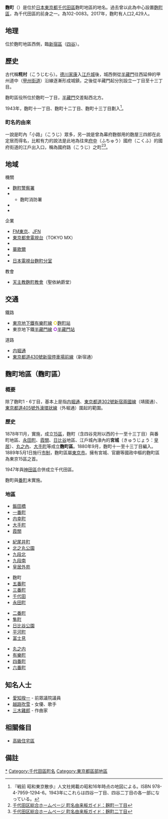 {{Pathnav|日本|東京都|千代田區|frame=1}}
{{Infobox Settlement
|official_name = 麴町
|native_name =
|settlement_type = [[町|町]]
|image_skyline = Japan National Route 20 -01.jpg
|imagesize = 250px
|image_caption = 麴町附近的[[國道20號_(日本)|國道20號]]。
|image_flag =
|image_seal =
| image_map =
| map_caption =
|subdivision_type = [[國家|國家]]
|subdivision_name = {{JPN}}
|subdivision_type1 = [[都道府縣|都道府縣]]
|subdivision_name1 = [[File:Flag_of_Tokyo_Prefecture.svg|25px]] [[東京都|東京都]]
|subdivision_type2 = [[東京都區部|特別區]]
|subdivision_name2 = [[File:Flag_of_Chiyoda,_Tokyo.svg|25px]] [[千代田區|千代田區]]
|established_title =
|established_date =
|government_type =
|leader_title =
|leader_name =
|area_magnitude =
|area_total_sq_mi =
|area_total_km2 =
|area_land_sq_mi =
|area_land_km2 =
|area_urban_sq_mi =
|area_urban_km2 =
|area_metro_km2 =
|area_metro_sq_mi =
|population_as_of= 2015年（平成27年）2月1日
|population_footnotes =
|population_total = 2381<ref>[http://www.city.chiyoda.lg.jp/koho/kuse/toke/cho-setai/cho-setaih2702.html 町丁別世帯数および人口（住民基本台帳）：平成27年2月1日現在-千代田区総合ホームページ]</ref>
|population_urban =
|population_metro =
|population_density_sq_mi =
|population_density_km2 =
| timezone = [[日本標準時間|JST]]
| utc_offset = +9
|timezone_DST =
|utc_offset_DST =
|latd=|latm=|lats=|latNS=
|longd=|longm=|longs=|longEW=
|elevation_footnotes=
|elevation_m =
|elevation_ft =
|postal_code_type = [[郵遞區號|郵遞區號]]
|postal_code = 102-0083
|area_code =
|website =
|footnotes =
}}

'''麴町'''（{{jpn|j=麹町|hg=こうじまち|rm=Kōjimachi|f=y}}）是位於[[日本|日本]][[東京都|東京都]][[千代田區|千代田區]]麴町地區的地名。過去曾以此為中心設置[[麴町區|麴町區]]，為千代田區的前身之一。{{link-ja|日本郵遞區號|日本の郵便番号|郵遞區號}}為102-0083。2017年，麴町有人口2,429人。

== 地理 ==
位於麴町地區西側，臨[[新宿區|新宿區]]（[[四谷|四谷]]）。

== 歷史 ==
古代稱'''糀村'''（こうじむら）。[[德川家康|德川家康]]入[[江戶城|江戶城]]後，城西側從[[半藏門|半藏門]]往西延伸的甲州道中（[[甲州街道|甲州街道]]）沿線逐漸形成城鎮，之後從半藏門起分別設立一丁目至十三丁目。

麴町區役所位於麴町一丁目，[[半藏門|半藏門]]交差點西北方。

1943年，麴町十一丁目、麴町十二丁目、麴町十三丁目劃入{{link-ja|四谷區|四谷区}}<ref>『戦前 昭和東京散歩』人文社掲載の昭和16年時点の地図による。ISBN 978-4-7959-1294-6。1943年にこれらは四谷一丁目、四谷二丁目の各一部になっている。</ref>。

=== 町名的由來 ===
一說是町內「小路」（こうじ）眾多，另一說是曾為幕府麴御用的麴屋三四郎在此定居而得名，比較有力的說法是此地為往來[[府中市_(東京都)|府中]]（ふちゅう）國府（こくふ）的國府街道的江戶出入口，稱為國府路（こうじ）之町<ref>[http://www.city.chiyoda.lg.jp/koho/bunka/bunka/chome/yurai/kojimachi-1.html 千代田区総合ホームページ 町名由来板ガイド：麹町一丁目]</ref><ref>[http://www.city.chiyoda.lg.jp/koho/bunka/bunka/chome/yurai/kojimachi-2.html 千代田区総合ホームページ 町名由来板ガイド：麹町二丁目]</ref>。

== 地域 ==
; 機關
* [[麴町警察署|麴町警察署]]
* {{link-ja|東京消防廳第一消防方面本部|東京消防庁第一消防方面本部}}
**麴町消防署
* {{link-ja|千代田區立麴町中學校|千代田区立麹町中学校}}
* {{link-ja|自治體國際化協會|自治体国際化協会}}
; 企業
* [[FM東京|FM東京]]、[[JFN|JFN]]
* [[東京都會電視台|東京都會電視台]]（TOKYO MX）
* {{link-ja|Orient Corporation|オリエントコーポレーション}}
* [[華歌爾|華歌爾]]
* {{link-ja|TSI控股|TSIホールディングス}}
* [[日本電視台|日本電視台]][[日本電視台麴町分室|麴町分室]]
; 教會
* [[天主教麴町教會|天主教麴町教會]]（聖依納爵堂）

== 交通 ==
; 鐵路
* [[東京地下鐵|東京地下鐵]][[東京地下鐵有樂町線|有樂町線]] <span style="color:#E5D100">'''○'''</span>[[麴町站|麴町站]]
* 東京地下鐵[[東京地下鐵半藏門線|半藏門線]] <span style="color:darkviolet">'''○'''</span>[[半藏門站|半藏門站]]
; 道路
* [[内堀通|内堀通]]
* [[東京都道430號新宿停車場前線|東京都道430號新宿停車場前線]]（新宿通）

== 麴町地區（麴町區） ==
{{see also|麴町區}}
=== 概要 ===
除了麴町1 - 6丁目，基本上是指[[内堀通|内堀通]]、[[東京都道302號新宿兩國線|東京都道302號新宿兩國線]]（靖國通）、[[東京都道405號外濠環狀線|東京都道405號外濠環狀線]]（外堀通）圍起的範圍。

=== 歷史 ===
1878年11月，實施{{link-ja|郡區町村編制法|郡区町村編制法}}，成立[[東京15區|15區]]，麴町（含四谷見附以西的十一至十三丁目）與番町地區、[[永田町|永田町]]、[[霞關|霞關]]、[[日比谷|日比谷]]地區、江戶城內濠內的'''宮城'''（きゅうじょう：[[皇居|皇居]]）、[[丸之內|丸之內]]、[[大手町_(千代田區)|大手町]]等成立'''麴町區'''。1880年9月，麴町十一至十三丁目編入{{link-ja|四谷區|四谷区}}。1889年5月1日施行[[市制_(日本)|市制]]，麴町區屬[[東京市|東京市]]。擁有宮城、官廳等國政中樞的麴町區為東京15區之首。

1947年與[[神田區|神田區]]合併成立千代田區。

麴町與[[番町|番町]]未實施{{link-ja|住居表示|住居表示}}。

=== 地區 ===
{{col-begin|width=100%}}
{{col-5}}
* [[飯田橋|飯田橋]]
* [[一番町_(千代田區)|一番町]]
* [[内幸町|内幸町]]
* [[大手町_(千代田區)|大手町]]
* [[霞關|霞關]]
{{col-5}}
* [[紀尾井町|紀尾井町]]
* [[北之丸公園|北之丸公園]]
* [[九段北|九段北]]
* [[九段南|九段南]]
* [[皇居外苑|皇居外苑]]
{{col-5}}
* 麴町
* [[五番町_(千代田區)|五番町]]
* [[三番町_(千代田區)|三番町]]
* [[千代田_(千代田區)|千代田]]
* [[永田町|永田町]]
{{col-5}}
* [[二番町_(千代田區)|二番町]]
* [[隼町_(東京都)|隼町]]
* [[日比谷公園|日比谷公園]]
* [[平河町|平河町]]
* [[富士見_(千代田區)|富士見]]
{{col-5}}
* [[丸之内|丸之内]]
* [[有樂町|有樂町]]
* [[四番町_(千代田區)|四番町]]
* [[六番町_(千代田區)|六番町]]
{{col-end}}

== 知名人士 ==
* [[愛知揆一|愛知揆一]] - 前眾議院議員
* [[越路吹雪|越路吹雪]] - 女優、歌手
* [[三木雞郎|三木雞郎]] - 作曲家

== 相關條目 ==
* [[高級住宅區|高級住宅區]]

== 備註 ==
{{reflist}}

{{Commons category|Kōjimachi, Tokyo}}
{{千代田區的町名}}

{{DEFAULTSORT:Kojimachi}}
[[Category:麴町|*]]
[[Category:千代田區町名|Category:千代田區町名]]
[[Category:東京都區部地區|Category:東京都區部地區]]